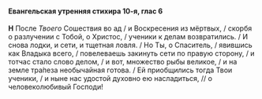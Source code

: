 #### Евангельская утренняя стихира 10-я, глас 6

**H** После *Твоего* Сошествия во ад / и Воскресения из мёртвых, / скорбя о разлучении с Тобой, о Христос, / ученики к делам возвратились. / И снова лодки, и сети, и тщетная ловля. / Но Ты, о Спаситель, / явившись как Владыка всего, / повелеваешь закинуть сети по правую сторону, / и тотчас стало слово делом, / и вот, множество рыбы великое, / и на земле тра́пеза необычайная готова. / Ей приобщились тогда Твои ученики, / и ныне нас удостой духовно ею насладиться, // о человеколюбивый Господи!
